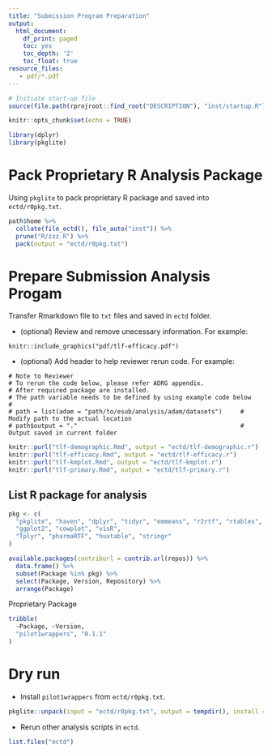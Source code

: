 ```yaml
---
title: "Submission Program Preparation"
output:
  html_document:
    df_print: paged
    toc: yes
    toc_depth: '2'
    toc_float: true
resource_files:
   - pdf/*.pdf
---
```


```r
# Initiate start-up file
source(file.path(rprojroot::find_root("DESCRIPTION"), "inst/startup.R"))
```

```r
knitr::opts_chunk$set(echo = TRUE)

library(dplyr)
library(pkglite)
```

# Pack Proprietary R Analysis Package

Using `pkglite` to pack proprietary R package and saved into `ectd/r0pkg.txt`. 

```r
path$home %>%
  collate(file_ectd(), file_auto("inst")) %>%
  prune("R/zzz.R") %>%
  pack(output = "ectd/r0pkg.txt")
```
# Prepare Submission Analysis Progam

Transfer Rmarkdown file to `txt` files and saved in `ectd` folder. 

- (optional) Review and remove unecessary information. For example:

```
knitr::include_graphics("pdf/tlf-efficacy.pdf")
```

- (optional) Add header to help reviewer rerun code. For example: 

```
# Note to Reviewer 
# To rerun the code below, please refer ADRG appendix.
# After required package are installed. 
# The path variable needs to be defined by using example code below
#
# path = list(adam = "path/to/esub/analysis/adam/datasets")    	# Modify path to the actual location
# path$output = "."                                             # Output saved in current folder
```

```r
knitr::purl("tlf-demographic.Rmd", output = "ectd/tlf-demographic.r")
knitr::purl("tlf-efficacy.Rmd", output = "ectd/tlf-efficacy.r")
knitr::purl("tlf-kmplot.Rmd", output = "ectd/tlf-kmplot.r")
knitr::purl("tlf-primary.Rmd", output = "ectd/tlf-primary.r")
```

## List R package for analysis 

```r
pkg <- c(
  "pkglite", "haven", "dplyr", "tidyr", "emmeans", "r2rtf", "rtables",
  "ggplot2", "cowplot", "visR",
  "Tplyr", "pharmaRTF", "huxtable", "stringr"
)

available.packages(contriburl = contrib.url(repos)) %>%
  data.frame() %>%
  subset(Package %in% pkg) %>%
  select(Package, Version, Repository) %>%
  arrange(Package)
```

Proprietary Package 

```r
tribble(
  ~Package, ~Version,
  "pilot1wrappers", "0.1.1"
)
```

# Dry run 

- Install `pilot1wrappers` from `ectd/r0pkg.txt`. 

```r
pkglite::unpack(input = "ectd/r0pkg.txt", output = tempdir(), install = TRUE)
```

- Rerun other analysis scripts in `ectd`. 

```r
list.files("ectd")
```



